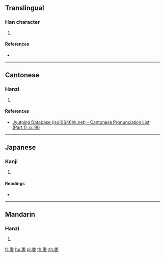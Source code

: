 {{character info/new}}
==Translingual==

===Han character===
{{Han char|rn=35|rad=夊|as=07|sn=10|four=88407|canj=OOGE|ids=⿱坐夂}}

# {{defn|Han|sort=夊07}}

====References====
* {{Han ref|kx=0245.110|dkj=05719|hdz=20870.020|uh=590E|ud=22798|bh=D159|bd=53593}}

----

==Cantonese==

===Hanzi===
{{yue-hanzi|jyut=[[zo3]]|y=jo3}}

# {{defn|lang=yue|sort=夊07}}

====References====
* [http://www.iso10646hk.net/jp/document/download.jsp Jyutping Database (iso10646hk.net) - Cantonese Pronunciation List (Part 1), p. 90]

----

==Japanese==

===Kanji===
{{ja-kanji|grade=|rs=夊07}}

# {{defn|lang=ja|sort=夊07}}

====Readings====
* {{ja-readings|on=[[さ]] (sa), [[しゃ]] (sha), [[さい]] (sai)|kun=[[いつわる]] (itsuwaru)}}

----

==Mandarin==

===Hanzi===
{{cmn-hanzi|pin=[[cuò]] ([[cuo4]])|wg=ts'o<sup>4</sup>}}

# {{defn|lang=cmn|sort=夊07}}

[[fr:夎]]
[[hu:夎]]
[[pl:夎]]
[[th:夎]]
[[zh:夎]]